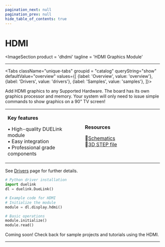 ```yaml
---
pagination_next: null
pagination_prev: null
hide_table_of_contents: true
---
```



# HDMI

<ImageSection
    product = 'dhdmi'
    tagline = 'HDMI Graphics Module'
></ImageSection>

---

<Tabs className="unique-tabs" groupid = "catalog" queryString="show" defaultValue="overview"
  values={[
    {label: 'Overview', value: 'overview'},
    {label: 'Drivers', value: 'drivers'},
    {label: 'Samples', value: 'samples'},
  ]}>

<TabItem value="overview">

Add HDMI graphics to any Supported Hardware. The board has its own graphics processor and memory. Your system will only need to issue simple commands to show graphics on a 90" TV screen!

<table><td width='50%'>

**Key features**

• High-quality DUELink module<br/>
• Easy integration<br/>
• Professional grade components<br/>

</td><td width='50%'>

**Resources**
 
📄[Schematics](/sch/gdl-dhdmi-b.pdf)<br/>
🔩[3D STEP file](/3d/gdl-dhdmi-b.step)<br/>

</td></table>

</TabItem>

<TabItem value="drivers">

See [Drivers](../../engine/drivers) page for further details.

```python
# Python driver installation
import duelink
dl = duelink.DueLink()

# Example code for HDMI
# Initialize the module
module = dl.display.hdmi()

# Basic operations
module.initialize()
module.read()
```

</TabItem>

<TabItem value="samples">

Coming soon! Check back for sample projects and tutorials using the HDMI.

</TabItem>

</Tabs>

---

<OrderSection
    product = "DUELink HDMI B"
    partnumber = "GDL-DHDMI-B"
    price = "$19.99"
/>

